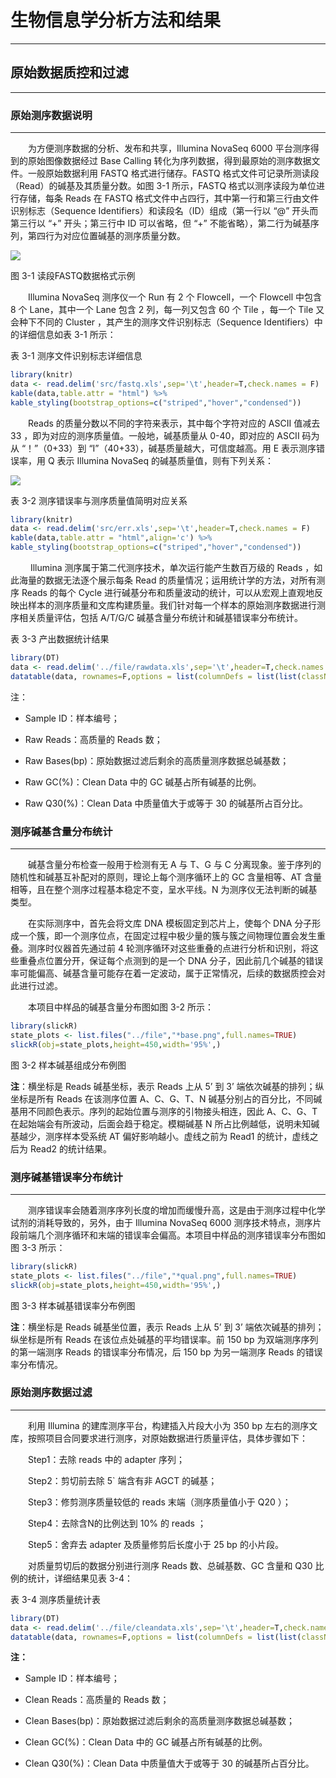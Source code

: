 # 生物信息学分析方法和结果

***

## 原始数据质控和过滤

***

### 原始测序数据说明

***

&emsp;&emsp;为方便测序数据的分析、发布和共享，Illumina NovaSeq 6000 平台测序得到的原始图像数据经过 Base Calling 转化为序列数据，得到最原始的测序数据文件。一般原始数据利用 FASTQ 格式进行储存。FASTQ 格式文件可记录所测读段（Read）的碱基及其质量分数。如图 3-1 所示，FASTQ 格式以测序读段为单位进行存储，每条 Reads 在 FASTQ 格式文件中占四行，其中第一行和第三行由文件识别标志（Sequence Identifiers）和读段名（ID）组成（第一行以 “@” 开头而第三行以 “+” 开头；第三行中 ID 可以省略，但 “+” 不能省略），第二行为碱基序列，第四行为对应位置碱基的测序质量分数。

<img class="normal7" src="src/fastq.png">

<p class='mark'>图 3-1 读段FASTQ数据格式示例</p>

&emsp;&emsp;Illumina NovaSeq 测序仪一个 Run 有 2 个 Flowcell，一个 Flowcell 中包含 8 个 Lane，其中一个 Lane 包含 2 列，每一列又包含 60 个 Tile ，每一个 Tile 又会种下不同的 Cluster ，其产生的测序文件识别标志（Sequence Identifiers）中的详细信息如表 3-1 所示：

<p class='mark'>表 3-1 测序文件识别标志详细信息</p>

```r
library(knitr)
data <- read.delim('src/fastq.xls',sep='\t',header=T,check.names = F)
kable(data,table.attr = "html") %>%
kable_styling(bootstrap_options=c("striped","hover","condensed"))
```

&emsp;&emsp;Reads 的质量分数以不同的字符来表示，其中每个字符对应的 ASCII 值减去 33 ，即为对应的测序质量值。一般地，碱基质量从 0-40，即对应的 ASCII 码为从 “！”（0+33）到 “I”（40+33），碱基质量越大，可信度越高。用 E 表示测序错误率，用 Q 表示 Illumina NovaSeq 的碱基质量值，则有下列关系：


<img class="normal" src='src/err.png'>

<p class='mark'>表 3-2 测序错误率与测序质量值简明对应关系</p>

```r
library(knitr)
data <- read.delim('src/err.xls',sep='\t',header=T,check.names = F)
kable(data,table.attr = "html",align='c') %>%
kable_styling(bootstrap_options=c("striped","hover","condensed"))
```

&emsp;&emsp; Illumina 测序属于第二代测序技术，单次运行能产生数百万级的 Reads ，如此海量的数据无法逐个展示每条 Read 的质量情况；运用统计学的方法，对所有测序 Reads 的每个 Cycle 进行碱基分布和质量波动的统计，可以从宏观上直观地反映出样本的测序质量和文库构建质量。我们针对每一个样本的原始测序数据进行测序相关质量评估，包括 A/T/G/C 碱基含量分布统计和碱基错误率分布统计。

<p class="mark">表 3-3 产出数据统计结果</p>

```r
library(DT)
data <- read.delim('../file/rawdata.xls',sep='\t',header=T,check.names = F)
datatable(data, rownames=F,options = list(columnDefs = list(list(className = 'dt-center',targets='_all'))))
```

<p class='mark1'>注：</p>

- <p class='mark1'>Sample ID：样本编号；</p>

- <p class='mark1'>Raw Reads：高质量的 Reads 数；</p>

- <p class='mark1'>Raw Bases(bp)：原始数据过滤后剩余的高质量测序数据总碱基数；</p>

- <p class='mark1'>Raw GC(%)：Clean Data 中的 GC 碱基占所有碱基的比例。</p>

- <p class='mark1'>Raw Q30(%)：Clean Data 中质量值大于或等于 30 的碱基所占百分比。</p>

### 测序碱基含量分布统计

***

&emsp;&emsp;碱基含量分布检查一般用于检测有无 A 与 T、G 与 C 分离现象。鉴于序列的随机性和碱基互补配对的原则，理论上每个测序循环上的 GC 含量相等、AT 含量相等，且在整个测序过程基本稳定不变，呈水平线。N 为测序仪无法判断的碱基类型。

&emsp;&emsp;在实际测序中，首先会将文库 DNA 模板固定到芯片上，使每个 DNA 分子形成一个簇，即一个测序位点，在固定过程中极少量的簇与簇之间物理位置会发生重叠。测序时仪器首先通过前 4 轮测序循环对这些重叠的点进行分析和识别，将这些重叠点位置分开，保证每个点测到的是一个 DNA 分子，因此前几个碱基的错误率可能偏高、碱基含量可能存在着一定波动，属于正常情况，后续的数据质控会对此进行过滤。

&emsp;&emsp;本项目中样品的碱基含量分布图如图 3-2 所示：

```r
library(slickR)
state_plots <- list.files("../file","*base.png",full.names=TRUE)
slickR(obj=state_plots,height=450,width='95%',)
```

<p class="mark">图 3-2 样本碱基组成分布例图</p>

<p class="mark1">**注**：横坐标是 Reads 碱基坐标，表示 Reads 上从 5’ 到 3’ 端依次碱基的排列；纵坐标是所有 Reads 在该测序位置 A、C、G、T、N 碱基分别占的百分比，不同碱基用不同颜色表示。序列的起始位置与测序的引物接头相连，因此 A、C、G、T 在起始端会有所波动，后面会趋于稳定。模糊碱基 N 所占比例越低，说明未知碱基越少，测序样本受系统 AT 偏好影响越小。虚线之前为 Read1 的统计，虚线之后为 Read2 的统计结果。</p>

### 测序碱基错误率分布统计

***

&emsp;&emsp;测序错误率会随着测序序列长度的增加而缓慢升高，这是由于测序过程中化学试剂的消耗导致的，另外，由于 Illumina NovaSeq 6000 测序技术特点，测序片段前端几个测序循环和末端的错误率会偏高。本项目中样品的测序错误率分布图如图 3-3 所示：

```r
library(slickR)
state_plots <- list.files("../file","*qual.png",full.names=TRUE)
slickR(obj=state_plots,height=450,width='95%',)
```

<p class="mark">图 3-3 样本碱基错误率分布例图</p>

<p class="mark1">**注**：横坐标是 Reads 碱基坐位置，表示 Reads 上从 5’ 到 3’ 端依次碱基的排列；纵坐标是所有 Reads 在该位点处碱基的平均错误率。前 150 bp 为双端测序序列的第一端测序 Reads 的错误率分布情况，后 150 bp 为另一端测序 Reads 的错误率分布情况。</p>

### 原始测序数据过滤

***

&emsp;&emsp;利用 Illumina 的建库测序平台，构建插入片段大小为 350 bp 左右的测序文库，按照项目合同要求进行测序，对原始数据进行质量评估，具体步骤如下：

&emsp;&emsp;Step1：去除 reads 中的 adapter 序列；

&emsp;&emsp;Step2：剪切前去除 5` 端含有非 AGCT 的碱基；

&emsp;&emsp;Step3：修剪测序质量较低的 reads 末端（测序质量值小于 Q20 ）；

&emsp;&emsp;Step4：去除含N的比例达到 10% 的 reads ；

&emsp;&emsp;Step5：舍弃去 adapter 及质量修剪后长度小于 25 bp 的小片段。

&emsp;&emsp;对质量剪切后的数据分别进行测序 Reads 数、总碱基数、GC 含量和 Q30 比例的统计，详细结果见表 3-4：

<p class="mark">表 3-4 测序质量统计表</p>

```r
library(DT)
data <- read.delim('../file/cleandata.xls',sep='\t',header=T,check.names = F)
datatable(data, rownames=F,options = list(columnDefs = list(list(className = 'dt-center',targets='_all'))))
```

<p class='mark1'>**注：**</p>

- <p class='mark1'>Sample ID：样本编号；</p>

- <p class='mark1'>Clean Reads：高质量的 Reads 数；</p>

- <p class='mark1'>Clean Bases(bp)：原始数据过滤后剩余的高质量测序数据总碱基数；</p>

- <p class='mark1'>Clean GC(%)：Clean Data 中的 GC 碱基占所有碱基的比例。</p>

- <p class='mark1'>Clean Q30(%)：Clean Data 中质量值大于或等于 30 的碱基所占百分比。</p>



